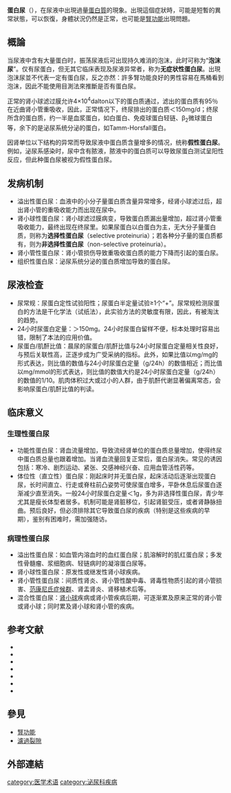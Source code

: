 {{medical}}
{{SignSymptom infobox
|Name = 蛋白尿
|Image =
|Caption =
|DiseasesDB = 25320
|ICD10 = {{ICD10|R|80||r|80}}
|ICD9 = {{ICD9|791.0}}
|ICDO =
|OMIM =
|MedlinePlus =
|eMedicineSubj = med
|eMedicineTopic = 94
|MeshID = D011507
}}
{{Refimprove|time=2018-08-19T15:46:57+00:00}} 
{{medref}}

'''蛋白尿'''（{{lang-en|Proteinuria}}），在尿液中出現過量[[蛋白質|蛋白質]]的現象。出現這個症狀時，可能是短暫的異常狀態，可以恢復，身體狀況仍然是正常，也可能是[[腎功能|腎功能]]出現問題。

==概論==
当尿液中含有大量蛋白时，振荡尿液后可出现持久难消的泡沫，此时可称为“'''泡沫尿'''”。仅有尿蛋白，但无其它临床表现及尿液异常者，称为'''无症状性蛋白尿'''。出現泡沫尿並不代表一定有蛋白尿，反之亦然：許多腎功能良好的男性容易在馬桶看到泡沫，因此不能使用目測法來推斷是否有蛋白尿。

正常的肾小球滤过膜允许4×10<sup>4</sup>dalton以下的蛋白质通过，滤出的蛋白质有95％在近曲肾小管重吸收，因此，正常情况下，终尿排出的蛋白质＜150mg/d；终尿所含的蛋白质，约一半是血浆蛋白，如白蛋白、免疫球蛋白轻链、β<sub>2</sub>微球蛋白等，余下的是泌尿系统分泌的蛋白，如Tamm-Horsfall蛋白。

因肾单位以下结构的异常而导致尿液中蛋白质含量增多的情况，统称'''假性蛋白尿'''。例如，泌尿系感染时，尿中含有脓液，脓液中的蛋白质可以导致尿蛋白测试呈阳性反应，但此种蛋白尿被视为假性蛋白尿。

==发病机制==
*溢出性蛋白尿：血液中的小分子量蛋白质含量异常增多，经肾小球滤过后，超出肾小管的重吸收能力而出现在尿中。
*肾小球性蛋白尿：肾小球滤过膜病变，导致蛋白质漏出量增加，超过肾小管重吸收能力，最终出现在终尿里。如果尿蛋白以白蛋白为主，无大分子量蛋白质，则称为'''选择性蛋白尿'''（selective proteinuria）；若各种分子量的蛋白质都有，则为'''非选择性蛋白尿'''（non-selective proteinuria）。
*肾小管性蛋白尿：肾小管损伤导致重吸收蛋白质的能力下降而引起的蛋白尿。
*组织性蛋白尿：泌尿系统分泌的蛋白质增加导致的蛋白尿。

==尿液检查==
*尿常规：尿蛋白定性试验阳性；尿蛋白半定量试验≥1个“+”。尿常规检测尿蛋白的方法是干化学法（试纸法），此实验方法的灵敏度有限，因此，有被淘汰的趋势。
*24小时尿蛋白定量：＞150mg。24小时尿蛋白留样不便，标本处理时容易出错，限制了本法的应用价值。
*尿蛋白/肌酐比值：晨尿的尿蛋白/肌酐比值与24小时尿蛋白定量相关性良好，与预后关联性高，正逐步成为广受采纳的指标。此外，如果比值以mg/mg的形式表达，则比值的数值与24小时尿蛋白定量（g/24h）的数值相近；而比值以mg/mmol的形式表达，则比值的数值大约是24小时尿蛋白定量（g/24h）的数值的1/10。肌肉体积过大或过小的人群，由于肌酐代谢显著偏离常态，会影响尿蛋白/肌酐比值的判读。

==临床意义==
===生理性蛋白尿===
*功能性蛋白尿：肾血流量增加，导致流经肾单位的蛋白质总量增加，使得终尿中蛋白质总量也跟着增加。当肾血流量回复正常后，蛋白尿消失。常见的诱因包括：寒冷、剧烈运动、紧张、交感神经兴奋、应用血管活性药等。
*体位性（直立性）蛋白尿：刚起床时并无蛋白尿，起床活动后逐渐出现蛋白尿，长时间直立、行走或脊柱前凸姿势可使尿蛋白增多，平卧休息后尿蛋白逐渐减少直至消失。一般24小时尿蛋白定量＜1g，多为非选择性蛋白尿，青少年尤其是瘦长体型者居多。机制可能是肾脏移位，引起肾脏受压，或者肾静脉扭曲。预后良好，但必须排除其它导致蛋白尿的疾病（特别是这些疾病的早期），鉴别有困难时，需加强随访。
===病理性蛋白尿===
*溢出性蛋白尿：如血管内溶血时的血红蛋白尿；肌溶解时的肌红蛋白尿；多发性骨髓瘤、浆细胞病、轻链病时的凝溶蛋白尿等。
*肾小球性蛋白尿：原发性或继发性肾小球疾病。
*肾小管性蛋白尿：间质性肾炎、肾小管性酸中毒、肾毒性物质引起的肾小管损害、[[范康尼氏症候群|范康尼氏症候群]]、肾盂肾炎、肾移植术后等。
*混合性蛋白尿：[[肾小球|肾小球]]疾病或肾小管疾病后期，可逐渐累及原来正常的肾小管或肾小球；同时累及肾小球和肾小管的疾病。

==参考文献==
{{refbegin|2}}
*{{cite book |author=陈文彬 |authorlink=陈文彬 |coauthors=潘祥林 |title=诊断学 |year=2008 |publisher=人民卫生出版社 |location=北京 |isbn=978-7-117-09501-3}}
*{{cite book |author=邝贺龄 |authorlink=邝贺龄 |title=内科疾病鉴别诊断学 |year=2004 |publisher=人民卫生出版社 |location=北京 |isbn=7-117-03584-6}}
*{{cite book |author=Johannes Mann |authorlink=:en:Johannes Mann |title=Der große TRIAS-Ratgeber für Nierenkranke: Erkrankungen, Untersuchungen, Therapien  |year=2008 |publisher=Trias |location=München |language= de|isbn=3-830-43407-3}}
*{{cite book |author=Stefan Silbernagl |authorlink=:en:Stefan Silbernagl |coauthors=Agamemnon Despopoulos |title=Taschenatlas der Physiologie |year=2003 |publisher=Thieme |location=Stuttgart |language= de|isbn=978-3-135-67706-4}}
*{{Cite web |url= http://www.proteinurie.de/ |title= Nichtinvasive Diagnostik von Nierenerkrankungen – Differentielle klinische Bewertung der Proteinurieformen |author= Jürgen E. Scherberich |publisher= Krankenhaus München-Harlaching |language= de |deadurl= yes |archiveurl= https://web.archive.org/web/20130914104728/http://www.proteinurie.de/ |archivedate= 2013-09-14 |access-date= 2013-10-28 }}
*{{Cite web |url= http://www.merckmanuals.com/professional/genitourinary_disorders/symptoms_of_genitourinary_disorders/proteinuria.html |title= Proteinuria |author= Seyed-Ali Sadjadi |publisher= Merck & Co., Inc. |language= en |accessdate= 2011-11-20 |archive-date= 2015-04-12 |archive-url= https://web.archive.org/web/20150412040935/http://www.merckmanuals.com/professional/genitourinary_disorders/symptoms_of_genitourinary_disorders/proteinuria.html |dead-url= no }}
*{{Cite web |url= http://www.renal.org/Libraries/Guidelines/Detection_Monitoring_and_Care_of_Patients_with_CKD_-_Final_Version_28_February_2011.sflb.ashx |title= Detection, Monitoring and Care of Patients with CKD |author= Mark S. MacGregor & Maarten W. Taal |publisher= UK Renal Association |language= en |accessdate= 2011-11-20 |deadurl= yes |archiveurl= https://web.archive.org/web/20110915141555/http://www.renal.org/Libraries/Guidelines/Detection_Monitoring_and_Care_of_Patients_with_CKD_-_Final_Version_28_February_2011.sflb.ashx |archivedate= 2011-09-15 |df=  }}
{{refend}}

==參見==
*[[腎功能|腎功能]]
*[[濾過裂隙|濾過裂隙]]

==外部連結==
{{Medical resources
| ICD10           = {{ICD10|R80}}
| ICD9            = {{ICD9|791.0}}
| ICDO            = 
| OMIM            = 
| DiseasesDB      = 25320 
| MedlinePlus     = 
| eMedicineSubj   = med 
| eMedicineTopic  = 94 
| MeshID          = D011507 
| GeneReviewsNBK  = 
| GeneReviewsName = 
| NORD            = 
| GARDNum         = 
| GARDName        = 
| Orphanet        = 
| AO              = 
| RP              = 
| WO              = 
| OrthoInfo       = 
| NCI             = 
| Scholia         = 
| SNOMED CT       =
}}

{{尿液检验项目}}
{{临床与实验室异常所见}}

[[category:医学术语|category:医学术语]]
[[category:泌尿科疾病|category:泌尿科疾病]]